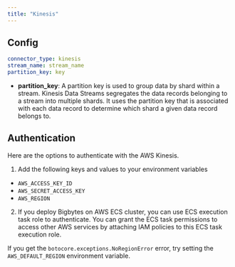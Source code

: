 ```yaml
---
title: "Kinesis"
---
```


## Config

```yaml
connector_type: kinesis
stream_name: stream_name
partition_key: key
```

- **partition_key**: A partition key is used to group data by shard within a stream. Kinesis Data Streams segregates the data records belonging to a stream into multiple shards. It uses the partition key that is associated with each data record to determine which shard a given data record belongs to.

## Authentication

Here are the options to authenticate with the AWS Kinesis.
1. Add the following keys and values to your environment variables
  * `AWS_ACCESS_KEY_ID`
  * `AWS_SECRET_ACCESS_KEY`
  * `AWS_REGION`
2. If you deploy Bigbytes on AWS ECS cluster, you can use ECS execution task role to authenticate.
   You can grant the ECS task permissions to access other AWS services by attaching IAM policies
   to this ECS task execution role.

If you get the `botocore.exceptions.NoRegionError` error, try setting the `AWS_DEFAULT_REGION`
environment variable.
